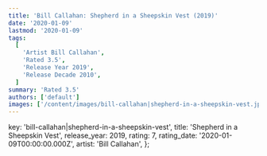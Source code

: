 ```yaml
---
title: 'Bill Callahan: Shepherd in a Sheepskin Vest (2019)'
date: '2020-01-09'
lastmod: '2020-01-09'
tags:
  [
    'Artist Bill Callahan',
    'Rated 3.5',
    'Release Year 2019',
    'Release Decade 2010',
  ]
summary: 'Rated 3.5'
authors: ['default']
images: ['/content/images/bill-callahan|shepherd-in-a-sheepskin-vest.jpg']
---
```


  key: 'bill-callahan|shepherd-in-a-sheepskin-vest',
  title: 'Shepherd in a Sheepskin Vest',
  release_year: 2019,
  rating: 7,
  rating_date: '2020-01-09T00:00:00.000Z',
  artist: 'Bill Callahan',
};

<MusicRating data={data} />
